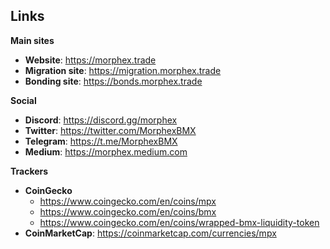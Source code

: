 ## Links

**Main sites**
- **Website**: https://morphex.trade
- **Migration site**: https://migration.morphex.trade
- **Bonding site**: https://bonds.morphex.trade

**Social**
- **Discord**: https://discord.gg/morphex
- **Twitter**: https://twitter.com/MorphexBMX
- **Telegram**: https://t.me/MorphexBMX
- **Medium**: https://morphex.medium.com

**Trackers**
- **CoinGecko**
  - https://www.coingecko.com/en/coins/mpx
  - https://www.coingecko.com/en/coins/bmx
  - https://www.coingecko.com/en/coins/wrapped-bmx-liquidity-token
- **CoinMarketCap**: https://coinmarketcap.com/currencies/mpx
